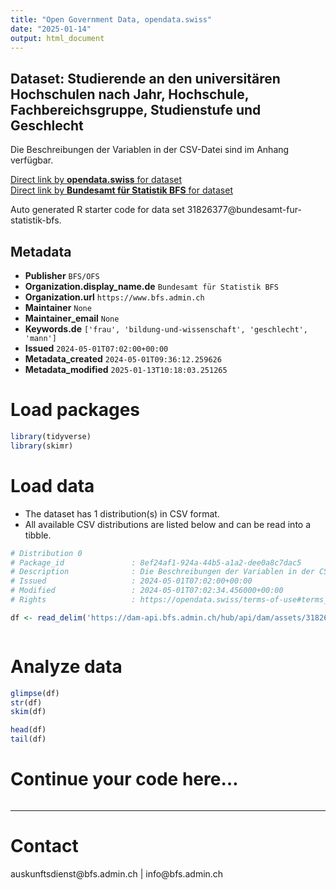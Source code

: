 ```yaml
---
title: "Open Government Data, opendata.swiss"
date: "2025-01-14"
output: html_document
---
```


## Dataset: Studierende an den universitären Hochschulen nach Jahr, Hochschule, Fachbereichsgruppe, Studienstufe und Geschlecht

Die Beschreibungen der Variablen in der CSV-Datei sind im Anhang verfügbar.

[Direct link by **opendata.swiss** for dataset](https://opendata.swiss/de/dataset/studierende-an-den-universitaren-hochschulen-nach-jahr-hochschule-fachbereichsgruppe-studienstu)<br>
[Direct link by **Bundesamt für Statistik BFS** for dataset](https://www.bfs.admin.ch/asset/de/ts-x-15.02.04.01_detail)

Auto generated R starter code for data set 31826377@bundesamt-fur-statistik-bfs.

## Metadata

- **Publisher** `BFS/OFS`
- **Organization.display_name.de** `Bundesamt für Statistik BFS`
- **Organization.url** `https://www.bfs.admin.ch`
- **Maintainer** `None`
- **Maintainer_email** `None`
- **Keywords.de** `['frau', 'bildung-und-wissenschaft', 'geschlecht', 'mann']`
- **Issued** `2024-05-01T07:02:00+00:00`
- **Metadata_created** `2024-05-01T09:36:12.259626`
- **Metadata_modified** `2025-01-13T10:18:03.251265`


# Load packages

```r

library(tidyverse)
library(skimr)

```

# Load data

-   The dataset has 1 distribution(s) in CSV format.
-   All available CSV distributions are listed below and can be read into a tibble.

```r

# Distribution 0
# Package_id               : 8ef24af1-924a-44b5-a1a2-dee0a8c7dac5
# Description              : Die Beschreibungen der Variablen in der CSV-Datei sind im Anhang verfügbar.
# Issued                   : 2024-05-01T07:02:00+00:00
# Modified                 : 2024-05-01T07:02:34.456000+00:00
# Rights                   : https://opendata.swiss/terms-of-use#terms_by_ask

df <- read_delim('https://dam-api.bfs.admin.ch/hub/api/dam/assets/31826381/master')



```

# Analyze data

```r

glimpse(df)
str(df)
skim(df)

head(df)
tail(df)

```

# Continue your code here...

```r

```

------------------------------------------------------------------------

# Contact

auskunftsdienst@bfs.admin.ch | info@bfs.admin.ch
